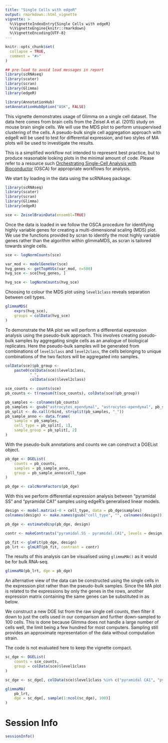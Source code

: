 ```yaml
---
title: "Single Cells with edgeR"
output: rmarkdown::html_vignette
vignette: >
  %\VignetteIndexEntry{Single Cells with edgeR}
  %\VignetteEngine{knitr::rmarkdown}
  %\VignetteEncoding{UTF-8}
---
```


```r
knitr::opts_chunk$set(
  collapse = TRUE,
  comment = "#>"
)

## pre-load to avoid load messages in report
library(scRNAseq)
library(scater)
library(scran)
library(Glimma)
library(edgeR)

library(AnnotationHub)
setAnnotationHubOption("ASK", FALSE)
```

This vignette demonstrates usage of Glimma on a single cell dataset. The data
here comes from brain cells from the Zeisel A et al. (2015) study on mouse brain
single cells. We will use the MDS plot to perform unsupervised clustering of the
cells. A pseudo-bulk single cell aggregation approach with edgeR will be used
to test for differential expression, and two styles of MA plots will be used to
investigate the results.

This is a simplified workflow not intended to represent best practice, but to
produce reasonable looking plots in the minimal amount of code. Please refer
to a resource such [Orchestrating Single-Cell Analysis with Bioconductor](https://bioconductor.org/books/release/OSCA/) (OSCA)
for appropriate workflows for analysis.

We start by loading in the data using the scRNAseq package.

```r
library(scRNAseq)
library(scater)
library(scran)
library(Glimma)
library(edgeR)

sce <- ZeiselBrainData(ensembl=TRUE)
```

Once the data is loaded in we follow the OSCA procedure for identifying highly
variable genes for creating a multi-dimensional scaling (MDS) plot. We use the
functions provided by scran to identify the most highly variable genes rather
than the algorithm within glimmaMDS, as scran is tailored towards single cells.

```r
sce <- logNormCounts(sce)

var_mod <- modelGeneVar(sce)
hvg_genes <- getTopHVGs(var_mod, n=500)
hvg_sce <- sce[hvg_genes, ]

hvg_sce <- logNormCounts(hvg_sce)
```

Choosing to colour the MDS plot using `level1class` reveals separation between
cell types.

```r
glimmaMDS(
    exprs(hvg_sce),
    groups = colData(hvg_sce)
)
```

To demonstrate the MA plot we will perform a differential expression analysis
using the pseudo-bulk approach. This involves creating pseudo-bulk samples by
aggregating single cells as an analogue of biological replicates. Here the
pseudo-bulk samples will be generated from combinations of `level1class` and
`level2class`, the cells belonging to unique combinations of the two factors
will be aggregated into samples.

```r
colData(sce)$pb_group <-
    paste0(colData(sce)$level1class,
           "_",
           colData(sce)$level2class)

sce_counts <- counts(sce)
pb_counts <- t(rowsum(t(sce_counts), colData(sce)$pb_group))

pb_samples <- colnames(pb_counts)
pb_samples <- gsub("astrocytes_ependymal", "astrocytes-ependymal", pb_samples)
pb_split <- do.call(rbind, strsplit(pb_samples, "_"))
pb_sample_anno <- data.frame(
    sample = pb_samples,
    cell_type = pb_split[, 1],
    sample_group = pb_split[, 2]
)
```

With the pseudo-bulk annotations and counts we can construct a DGEList object.

```r
pb_dge <- DGEList(
    counts = pb_counts,
    samples = pb_sample_anno,
    group = pb_sample_anno$cell_type
)

pb_dge <- calcNormFactors(pb_dge)
```

With this we perform differential expression analysis between "pyramidal SS" and
"pyramidal CA1" samples using edgeR's generalised linear models.

```r
design <- model.matrix(~0 + cell_type, data = pb_dge$samples)
colnames(design) <- make.names(gsub("cell_type", "", colnames(design)))

pb_dge <- estimateDisp(pb_dge, design)

contr <- makeContrasts("pyramidal.SS - pyramidal.CA1", levels = design)

pb_fit <- glmFit(pb_dge, design)
pb_lrt <- glmLRT(pb_fit, contrast = contr)
```

The results of this analysis can be visualised using `glimmaMA()` as it would be
for bulk RNA-seq.

```r
glimmaMA(pb_lrt, dge = pb_dge)
```

An alternative view of the data can be constructed using the single cells in the
expression plot rather than the pseudo-bulk samples. Since the MA plot is
related to the expressions by only the genes in the rows, another expression
matrix containing the same genes can be substituted in as below.

We construct a new DGE list from the raw single cell counts, then filter it 
down to just the cells used in our comparison and further down-sampled to 100
cells. This is done because Glimma does not handle a large number of cells well,
the limit being a few hundred for most computers. Sampling still provides an
approximate representation of the data without computation strain.

The code is not evaluated here to keep the vignette compact.

```r
sc_dge <- DGEList(
    counts = sce_counts,
    group = colData(sce)$level1class
)

sc_dge <- sc_dge[, colData(sce)$level1class %in% c("pyramidal CA1", "pyramidal SS")]

glimmaMA(
    pb_lrt,
    dge = sc_dge[, sample(1:ncol(sc_dge), 100)]
)
```

# Session Info

```r
sessionInfo()
```
